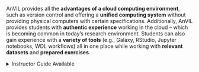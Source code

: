 
AnVIL provides all the **advantages of a cloud computing environment**, such as version control and offering a **unified computing system** without providing physical computers with certain specifications. Additionally, AnVIL provides students with **authentic experience** working in the cloud -- which is becoming common in today's research environment. Students can also gain experience with a **variety of tools** (e.g., Galaxy, RStudio, Jupyter notebooks, WDL workflows) all in one place while working with **relevant datasets** and **prepared exercises**.

::: {.click_to_expand_block}

<details><summary>Instructor Guide Available</summary>

See more in our [instructor guide](https://jhudatascience.org/AnVIL_Book_Instructor_Guide/introduction.html#why-should-i-use-anvil) on why AnVIL is a good choice for your classroom.

</details>

:::
